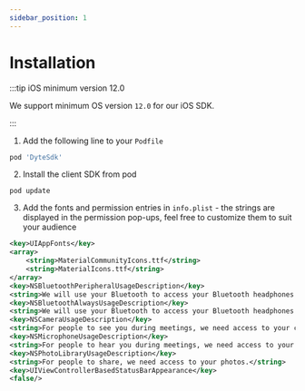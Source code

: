 ```yaml
---
sidebar_position: 1
---
```


# Installation

:::tip iOS minimum version 12.0

We support minimum OS version `12.0` for our iOS SDK.

:::

1. Add the following line to your `Podfile`

```ruby
pod 'DyteSdk'
```

2. Install the client SDK from pod

```shell
pod update
```

3. Add the fonts and permission entries in `info.plist` - the strings are
   displayed in the permission pop-ups, feel free to customize them to suit your
   audience

```xml
<key>UIAppFonts</key>
<array>
    <string>MaterialCommunityIcons.ttf</string>
    <string>MaterialIcons.ttf</string>
</array>
<key>NSBluetoothPeripheralUsageDescription</key>
<string>We will use your Bluetooth to access your Bluetooth headphones.</string>
<key>NSBluetoothAlwaysUsageDescription</key>
<string>We will use your Bluetooth to access your Bluetooth headphones.</string>
<key>NSCameraUsageDescription</key>
<string>For people to see you during meetings, we need access to your camera.</string>
<key>NSMicrophoneUsageDescription</key>
<string>For people to hear you during meetings, we need access to your microphone.</string>
<key>NSPhotoLibraryUsageDescription</key>
<string>For people to share, we need access to your photos.</string>
<key>UIViewControllerBasedStatusBarAppearance</key>
<false/>
```
